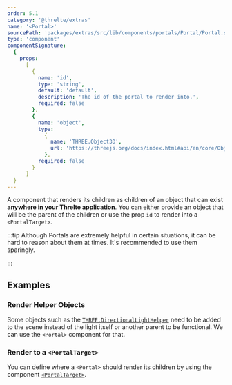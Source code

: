 ```yaml
---
order: 5.1
category: '@threlte/extras'
name: '<Portal>'
sourcePath: 'packages/extras/src/lib/components/portals/Portal/Portal.svelte'
type: 'component'
componentSignature:
  {
    props:
      [
        {
          name: 'id',
          type: 'string',
          default: 'default',
          description: 'The id of the portal to render into.',
          required: false
        },
        {
          name: 'object',
          type:
            {
              name: 'THREE.Object3D',
              url: 'https://threejs.org/docs/index.html#api/en/core/Object3D'
            },
          required: false
        }
      ]
  }
---
```


A component that renders its children as children of an object that can exist **anywhere in your Threlte application**.
You can either provide an object that will be the parent of the children or use the prop `id` to render into a `<PortalTarget>`.

:::tip
Although Portals are extremely helpful in certain situations, it can be hard to reason about them
at times. It's recommended to use them sparingly.

:::

## Examples

### Render Helper Objects

Some objects such as the [`THREE.DirectionalLightHelper`](https://threejs.org/docs/index.html#api/en/helpers/DirectionalLightHelper)
need to be added to the scene instead of the light itself or another parent to be functional. We can use the `<Portal>` component for that.

<Example path="extras/portals/helper" />

### Render to a `<PortalTarget>`

You can define where a `<Portal>` should render its children by using the component [`<PortalTarget>`](/docs/reference/extras/portal-target).

<Example path="extras/portals/basic" />
